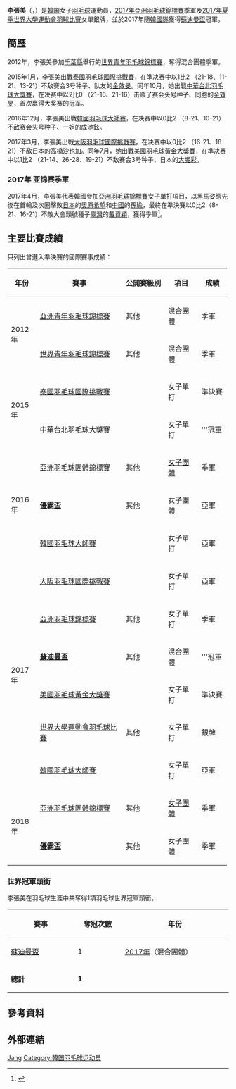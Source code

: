 {{noteTA|G1=Badminton}}
{{Infobox 羽球選手
| playername              = 李張美<ref name="Korea">{{ko}}{{cite web|title=이장미(李張美) Lee jang mi|url=http://people.sports.or.kr/servlet/PGEPersonViewSV?PERSON_NO=200506000364|publisher=Korea Sports Council & Korean Olympic Committee|deadurl=yes|archiveurl=https://web.archive.org/web/20140112100631/http://people.sports.or.kr/servlet/PGEPersonViewSV?PERSON_NO=200506000364|archivedate=2014-01-12}}</ref><br/>{{lang|ko|이장미}}<br/><small>({{lang|en|Lee Jang Mi}})</small>
| image                   = 
| birth_name              = 
| date_of_birth           = {{birth_date_and_age|1994|8|25}}<ref name="Korea"/>
| place_of_birth          = {{KOR}}
| height                  = 
| weight                  = 
| event                   = 女子單打
| country                 = {{KOR}}
| years_active            = 
| handedness              = 
| coach                   = 
| highest_ranking         = 第23位（女單）
| date_of_highest_ranking = 2017年11月23日<ref name="ranking">{{en}}[http://bwfcontent.tournamentsoftware.com/ranking/player.aspx?id=13556&player=284037 BWF World Ranking - Ranking of Jang Mi LEE (84992)]</ref>
| current_ranking         = 第31位（女單）
| date_of_current_ranking = 2018年6月29日<ref>{{en}}[http://bwfcontent.tournamentsoftware.com/ranking/category.aspx?id=13556&category=473 BWF World Ranking - BWF世界排名榜 (1/18/2018) - Women's singles] {{Wayback|url=http://bwfcontent.tournamentsoftware.com/ranking/category.aspx?id=13556&category=473 |date=20190701013136 }}</ref>
| played                  = 94勝–45負（女單）<br/>7勝–3負（女雙）
| titles                  = [[File:Simple_silver_cup.svg|15px]] [[蘇迪曼盃|蘇迪曼盃]]：1
| bwf_profile             = 1D2D0455-E851-42F9-8ADC-E6237D7581D9
| bwf_id                  = 84992
| updated                 = 2018年1月18日
}}
{{MedalTableTop}}
{{MedalCountry | {{KOR}}}}
{{MedalSport | 女子[[羽毛球|羽毛球]]}}
{{MedalCompetition | [[蘇迪曼盃|蘇迪曼盃]]}}
{{MedalGold  | [[2017年蘇迪曼盃|2017年 黃金海岸]] | [[2017年蘇迪曼盃|混合團體]] }}
{{MedalCompetition | [[尤伯杯|尤伯杯]]}}
{{MedalSilver| [[2016年優霸盃|2016年 崑山]] | [[2016年優霸盃|女子團體]]}}
{{MedalBronze| [[2018年優霸盃|2018年 曼谷]] | [[2018年優霸盃|女子團體]]}}
{{MedalCompetition | [[亞洲羽毛球錦標賽|亞洲羽毛球錦標賽]]}}
{{MedalBronze| [[2017年亞洲羽毛球錦標賽|2017年 武漢]] | 女子單打 }}
{{MedalCompetition | [[亞洲羽毛球團體錦標賽|亞洲羽毛球團體錦標賽]]}}
{{MedalBronze| [[2016年亞洲羽毛球團體錦標賽|2016年 海得拉巴]] | [[2016年亞洲羽毛球團體錦標賽女子團體比賽|女子團體]] }}
{{MedalBronze | [[2018年亞洲羽毛球團體錦標賽|2018年 亞羅士打]] | [[2018年亞洲羽毛球團體錦標賽女子團體比賽|女子團體]] }}
{{MedalCompetition | [[世界大學生運動會|世界大學生運動會]]}}
{{MedalSilver| [[2017年夏季世界大學生運動會|2017年 臺北]] | [[2017年夏季世界大學生運動會羽球比賽|女子單打]] }}
{{MedalCompetition | [[世界青年羽毛球錦標賽|世界青年羽毛球錦標賽]]}}
{{MedalBronze| [[2012年世界青年羽毛球錦標賽|2012年 千葉縣]] | 混合團體 }}
{{MedalCompetition | [[亞洲青年羽毛球錦標賽|亞洲青年羽毛球錦標賽]]}}
{{MedalBronze| [[2012年亞洲青年羽毛球錦標賽|2012年 金泉市]] | 混合團體 }}
{{MedalBottom}}
{{世大運獎牌記錄
|項目=羽球
|a1=2017
|b1=2
|c1=女子單打
}}
'''李張美'''（{{lang-ko|'''이장미'''}}，{{bd|1994年|8月25日||}}）是[[韓国|韓国]]女子[[羽毛球|羽毛球]]運動員，[[2017年亞洲羽毛球錦標賽|2017年亞洲羽毛球錦標賽]]季軍及[[2017年夏季世界大學運動會羽球比賽|2017年夏季世界大學運動會羽球比賽]]女單銀牌，並於2017年隨[[韓國國家羽毛球隊|韓國隊]]獲得[[2017年蘇迪曼盃|蘇迪曼盃]]冠軍。

==簡歷==
2012年，李張美參加[[千葉縣|千葉縣]]舉行的[[2012年世界青年羽毛球錦標賽|世界青年羽毛球錦標賽]]，奪得混合團體季軍。

2015年1月，李張美出戰[[2015年泰國羽毛球國際挑戰賽|泰國羽毛球國際挑戰賽]]，在準决赛中以1比2 （21-18、11-21、13-21）不敌赛会3号种子、队友的[[金效旻|金效旻]]。同年10月，她出戰[[2015年中華台北羽毛球大獎賽|中華台北羽毛球大獎賽]]，在决赛中以2比0 （21-16、21-16）击败了赛会头号种子、同胞的[[金效旻|金效旻]]，首次赢得大奖赛的冠军。

2016年12月，李張美出戰[[2016年韓國羽毛球大師賽|韓國羽毛球大師賽]]，在决赛中以0比2 （8-21、10-21）不敌赛会头号种子、一姐的[[成池鉉|成池鉉]]。

2017年3月，李張美出戰[[2017年大阪羽毛球國際挑戰賽|大阪羽毛球國際挑戰賽]]，在决赛中以0比2 （16-21、18-21）不敌日本的[[高橋沙也加|高橋沙也加]]。同年7月，她出戰[[2017年美國羽毛球黃金大獎賽|美國羽毛球黃金大獎賽]]，在準决赛中以1比2 （21-14、26-28、19-21）不敌赛会3号种子、日本的[[大堀彩|大堀彩]]。

===2017年 亚锦赛季軍===
2017年4月，李張美代表韓國參加[[2017年亞洲羽毛球錦標賽|亞洲羽毛球錦標賽]]女子單打項目，以黑馬姿態先後在首輪及次圈擊敗[[日本|日本]]的[[奧原希望|奧原希望]]和[[中國|中國]]的[[孫瑜_(羽毛球運動員)|孫瑜]]，最終在準決賽以0比2（8-21、16-21）不敵大會頭號種子[[臺灣|臺灣]]的[[戴資穎|戴資穎]]，獲得季軍<ref name="2017 asia championship">{{zh-tw}}{{cite news|title=羽球亞錦賽／拍下黑馬 小戴挑戰連六冠|url=https://udn.com/news/story/7005/2434140|publisher=聯合新聞網|date=2017-04-30|accessdate=2017-05-10|archive-date=2019-08-20|archive-url=https://web.archive.org/web/20190820172446/https://udn.com/news/story/7005/2434140|dead-url=no}}</ref>。

==主要比賽成績==
只列出曾進入準決賽的國際賽事成績：
{| class=wikitable style="text-align:center; font-size:small;" 
!width="50"|年份
!width="180"|賽事
!width="80"|公開賽級別
!width="60"|項目
!width="50"|成績
|-
!rowspan="2"|2012年
|[[2012年亞洲青年羽毛球錦標賽|亞洲青年羽毛球錦標賽]]
|其他
|混合團體
|bgcolor="#b8860b"|季軍
|-
|[[2012年世界青年羽毛球錦標賽|世界青年羽毛球錦標賽]]
|其他
|混合團體
|bgcolor="#b8860b"|季軍
|-
!rowspan="2"|2015年
|[[2015年泰國羽毛球國際挑戰賽|泰國羽毛球國際挑戰賽]]
|{{BWFIC}}
|女子單打
|bgcolor="#b8860b"|準決賽
|-
|[[2015年中華台北羽毛球大獎賽|中華台北羽毛球大獎賽]]
|{{BWFGP}}
|女子單打
|bgcolor="gold"|'''冠軍
|-
!rowspan="3"|2016年
|[[2016年亞洲羽毛球團體錦標賽|亞洲羽毛球團體錦標賽]]
|其他
|[[2016年亞洲羽毛球團體錦標賽女子團體比賽|女子團體]]
|bgcolor="#b8860b"|季軍
|-
|'''[[2016年優霸盃|優霸盃]]'''
|其他
|女子團體
|bgcolor="silver"|亞軍
|-
|[[2016年韓國羽毛球大師賽|韓國羽毛球大師賽]]
|{{BWFGP}}
|女子單打
|bgcolor="silver"|亞軍
|-
!rowspan="6"|2017年
|[[2017年大阪羽毛球國際挑戰賽|大阪羽毛球國際挑戰賽]]
|{{BWFIC}}
|女子單打
|bgcolor="silver"|亞軍
|-
|[[2017年亞洲羽毛球錦標賽|亞洲羽毛球錦標賽]]
|其他
|女子單打
|bgcolor="#b8860b"|季軍
|-
|'''[[2017年蘇迪曼盃|蘇迪曼盃]]'''
|其他
|混合團體
|bgcolor="gold"|'''冠軍
|-
|[[2017年美國羽毛球黃金大獎賽|美國羽毛球黃金大獎賽]]
|{{BWFGPG}}
|女子單打
|bgcolor="#b8860b"|準決賽
|-
|[[2017年夏季世界大學運動會羽球比賽|世界大學運動會羽毛球比賽]]
|其他
|女子單打
|bgcolor="silver"|銀牌
|-
|[[2017年韓國羽毛球大師賽|韓國羽毛球大師賽]]
|{{BWFGP}}
|女子單打
|bgcolor="silver"|亞軍
|-
!rowspan="2"|2018年
|[[2018年亞洲羽毛球團體錦標賽|亞洲羽毛球團體錦標賽]]
|其他
|[[2018年亞洲羽毛球團體錦標賽女子團體比賽|女子團體]]
|bgcolor="#b8860b"|季軍
|-
|'''[[2018年優霸盃|優霸盃]]'''
|其他
|女子團體
|bgcolor="#b8860b"|季軍
|}
{{BWF賽事級別索引}}

=== 世界冠軍頭銜 ===
李張美在羽毛球生涯中共奪得1項羽毛球世界冠軍頭銜。
{| class=wikitable style="text-align:center; font-size:small" 
|- 
! width="150"|賽事 
! width="100"|奪冠次數 
! width="250"|年份
|- 
|[[蘇迪曼盃|蘇迪曼盃]] || 1 ||style="text-align:left"|[[2017年蘇迪曼盃|2017年]]（混合團體）
|-
|'''總計'''||'''1'''
|}

== 參考資料 ==
{{Reflist}}

== 外部連結 ==

{{苏迪曼杯冠军}}
{{Authority control}}
{{DEFAULTSORT:Lee Jang-mi}}

[[Category:李姓|Jang]]
[[Category:韓国羽毛球运动员|Category:韓国羽毛球运动员]]